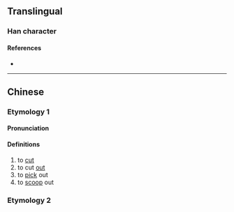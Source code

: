 {{character info}}
==Translingual==

===Han character===
{{Han char|rn=18|rad=刀|as=09|sn=11|four=|canj=ONLN|ids=⿰俞刂}}

====References====
* {{Han ref|kx=0142.050|hdz=10349.020|uh=34F1|ud=13553}}

----

==Chinese==
{{zh-forms}}

===Etymology 1===

====Pronunciation====
{{zh-pron
|m=tóu
|c=
|mc=y
|oc=
|ma=
|cat=v
}}

====Definitions====
{{zh-hanzi}}

# to [[cut]]
# to cut [[out]]
# to [[pick]] out
# to [[scoop]] out

===Etymology 2===
{{zh-see|鄃|v}}